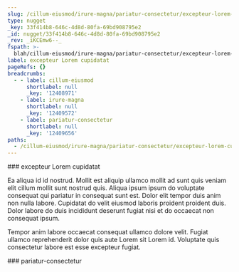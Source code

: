 ```yaml
---
slug: /cillum-eiusmod/irure-magna/pariatur-consectetur/excepteur-lorem-cupidatat
type: nugget
_key: 33f414b8-646c-4d8d-80fa-69bd908795e2
_id: nugget/33f414b8-646c-4d8d-80fa-69bd908795e2
_rev: _iKCEmw6--_
fspath: >-
  blah/cillum-eiusmod/irure-magna/pariatur-consectetur/excepteur-lorem-cupidatat.md
label: excepteur Lorem cupidatat
pageRefs: {}
breadcrumbs:
  - - label: cillum-eiusmod
      shortlabel: null
      _key: '12408971'
    - label: irure-magna
      shortlabel: null
      _key: '12409572'
    - label: pariatur-consectetur
      shortlabel: null
      _key: '12409656'
paths:
  - /cillum-eiusmod/irure-magna/pariatur-consectetur/excepteur-lorem-cupidatat
---
```


<NuggetArea>
<Nugget slug="/cillum-eiusmod/irure-magna/pariatur-consectetur/excepteur-lorem-cupidatat" type="nugget" _key="33f414b8-646c-4d8d-80fa-69bd908795e2" _id="nugget/33f414b8-646c-4d8d-80fa-69bd908795e2" _rev="_iKCEmw6--_" fspath="blah/cillum-eiusmod/irure-magna/pariatur-consectetur/excepteur-lorem-cupidatat.md" label="excepteur Lorem cupidatat" paths="/cillum-eiusmod/irure-magna/pariatur-consectetur/excepteur-lorem-cupidatat">
<NuggetBody>
### excepteur Lorem cupidatat

Ea aliqua id id nostrud. Mollit est aliquip ullamco mollit ad sunt quis veniam elit cillum mollit sunt nostrud quis. Aliqua ipsum ipsum do voluptate consequat qui pariatur in consequat sunt est. Dolor elit tempor duis anim non nulla labore. Cupidatat do velit eiusmod laboris proident proident duis. Dolor labore do duis incididunt deserunt fugiat nisi et do occaecat non consequat ipsum.

Tempor anim labore occaecat consequat ullamco dolore velit. Fugiat ullamco reprehenderit dolor quis aute Lorem sit Lorem id. Voluptate quis consectetur labore est esse excepteur fugiat.

</NuggetBody>
<Breadcrumbs>
<Crumbs>
<Crumb _key="12408971" label="cillum-eiusmod" /><Crumb _key="12409572" label="irure-magna" /><Crumb _key="12409656" label="pariatur-consectetur" />
</Crumbs>
</Breadcrumbs>
</Nugget>

<NuggetsInbound>
</NuggetsInbound>
<NuggetsOutbound>
</NuggetsOutbound>
</NuggetArea>
<PassagesInbound>
<Passage direction="inbound" type="passage" _key="12409656" _id="passage/12409656" _rev="_iKCEmw6---" label="pariatur-consectetur" passage="pariatur-consectetur" fspath="blah/cillum-eiusmod/irure-magna/pariatur-consectetur" paths="/cillum-eiusmod/irure-magna/pariatur-consectetur" slug="/cillum-eiusmod/irure-magna/pariatur-consectetur">
<NuggetBody>
### pariatur-consectetur

</NuggetBody>
<Breadcrumbs>
<Crumbs>
<Crumb _key="12408971" label="cillum-eiusmod" /><Crumb _key="12409572" label="irure-magna" />
</Crumbs>
</Breadcrumbs>
</Passage>

</PassagesInbound>
<PassagesOutbound>
</PassagesOutbound>